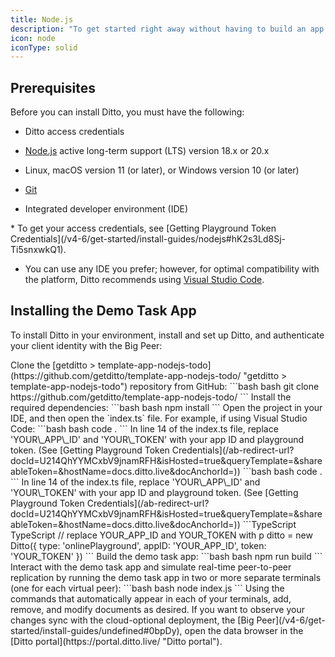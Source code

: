```yaml
---
title: Node.js
description: "To get started right away without having to build an app from scratch, explore with the Ditto ready-to-use demo task app."
icon: node
iconType: solid
---
```



## Prerequisites

Before you can install Ditto, you must have the following:

*   Ditto access credentials

*   [Node.js](https://nodejs.org/en/ "Node.js") active long-term support (LTS) version 18.x or 20.x

*   Linux, macOS version 11 (or later), or Windows version 10 (or later)

*   [Git](https://git-scm.com/downloads "Git")

*   Integrated developer environment (IDE)


<Info>
* To get your access credentials, see [Getting Playground Token Credentials](/v4-6/get-started/install-guides/nodejs#hK2s3Ld8Sj-Ti5snxwkQ1).

*   You can use any IDE you prefer; however, for optimal compatibility with the platform, Ditto recommends using [Visual Studio Code](https://code.visualstudio.com/download "Visual Studio Code").
</Info>


## Installing the Demo Task App

To install Ditto in your environment, install and set up Ditto, and authenticate your client identity with the Big Peer:

<Steps>
  <Step >
    Clone the [getditto > template-app-nodejs-todo](https://github.com/getditto/template-app-nodejs-todo/ "getditto > template-app-nodejs-todo") repository from GitHub:
  ```bash bash
  git clone https://github.com/getditto/template-app-nodejs-todo/
  ```
  </Step>
  <Step>
  Install the required dependencies:
  ```bash bash
  npm install
  ```
  </Step>
  <Step>
  Open the project in your IDE, and then open the `index.ts` file. For example, if using Visual Studio Code:
  ```bash bash
 code .
  ```
  </Step>
   <Step >
   In line 14 of the index.ts file, replace 'YOUR\_APP\_ID' and 'YOUR\_TOKEN' with your app ID and playground token. (See [Getting Playground Token Credentials](/ab-redirect-url?docId=U214QhYYMCxbV9jnamRFH&isHosted=true&queryTemplate=&shareableToken=&hostName=docs.ditto.live&docAnchorId=)﻿)
  ```bash bash
 code .
  ```
  </Step>
  <Step>
  In line 14 of the index.ts file, replace 'YOUR\_APP\_ID' and 'YOUR\_TOKEN' with your app ID and playground token. (See [Getting Playground Token Credentials](/ab-redirect-url?docId=U214QhYYMCxbV9jnamRFH&isHosted=true&queryTemplate=&shareableToken=&hostName=docs.ditto.live&docAnchorId=)﻿)
  ```TypeScript TypeScript
// replace YOUR_APP_ID and YOUR_TOKEN with p
ditto = new Ditto({ type: 'onlinePlayground', appID: 'YOUR_APP_ID', token: 'YOUR_TOKEN' })
  ```
  </Step>
    <Step >
Build the demo task app:
  ```bash bash
 npm run build
  ```
  </Step>
    <Step>
Interact with the demo task app and simulate real-time peer-to-peer replication by running the demo task app in two or more separate terminals (one for each virtual peer):
  ```bash bash
node index.js
  ```
  </Step>

  <Step>
  Using the commands that automatically appear in each of your terminals, add, remove, and modify documents as desired.
  </Step>
  <Step>
  If you want to observe your changes sync with the cloud-optional deployment, the [Big Peer](/v4-6/get-started/install-guides/undefined#0bpDy)﻿, open the data browser in the [Ditto portal](https://portal.ditto.live/ "Ditto portal").
  </Step>
</Steps>

